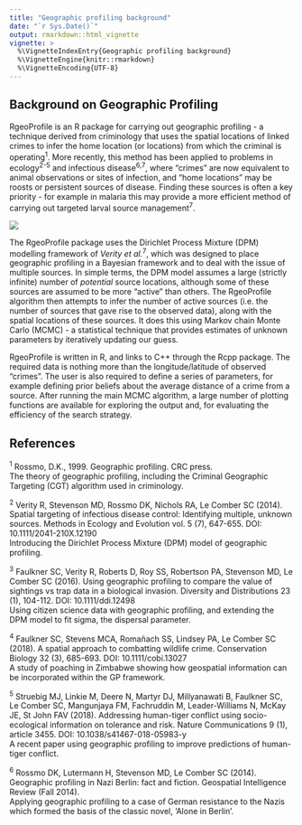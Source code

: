 ```yaml
---
title: "Geographic profiling background"
date: "`r Sys.Date()`"
output: rmarkdown::html_vignette
vignette: >
  %\VignetteIndexEntry{Geographic profiling background}
  %\VignetteEngine{knitr::rmarkdown}
  %\VignetteEncoding{UTF-8}
---
```


## Background on Geographic Profiling

RgeoProfile is an R package for carrying out geographic profiling - a technique derived from criminology that uses the spatial locations of linked crimes to infer the home location (or locations) from which the criminal is operating<sup>1</sup>. More recently, this method has been applied to problems in ecology<sup>2-5</sup> and infectious disease<sup>6,7</sup>, where "crimes" are now equivalent to animal observations or sites of infection, and "home locations" may be roosts or persistent sources of disease. Finding these sources is often a key priority - for example in malaria this may provide a more efficient method of carrying out targeted larval source management<sup>7</sup>.

![](https://github.com/Michael-Stevens-27/Rgeoprofile/raw/workshop/docs/articles/images/LondonExample_figure1.png)

The RgeoProfile package uses the Dirichlet Process Mixture (DPM) modelling framework of *Verity et al.*<sup>7</sup>, which was designed to place geographic profiling in a Bayesian framework and to deal with the issue of multiple sources. In simple terms, the DPM model assumes a large (strictly infinite) number of *potential* source locations, although some of these sources are assumed to be more "active" than others. The RgeoProfile algorithm then attempts to infer the number of active sources (i.e. the number of sources that gave rise to the observed data), along with the spatial locations of these sources. It does this using Markov chain Monte Carlo (MCMC) - a statistical technique that provides estimates of unknown parameters by iteratively updating our guess.


RgeoProfile is written in R, and links to C++ through the Rcpp package. The required data is nothing more than the longitude/latitude of observed "crimes". The user is also required to define a series of parameters, for example defining prior beliefs about the average distance of a crime from a source. After running the main MCMC algorithm, a large number of plotting functions are available for exploring the output and, for evaluating the efficiency of the search strategy.

## References

<sup>1</sup> Rossmo, D.K., 1999. Geographic profiling. CRC press.<br/>
The theory of geographic profiling, including the Criminal Geographic Targeting (CGT) algorithm used in criminology.

<sup>2</sup> Verity R, Stevenson MD, Rossmo DK, Nichols RA, Le Comber SC (2014). Spatial targeting of infectious disease control: Identifying multiple, unknown sources. Methods in Ecology and Evolution vol. 5 (7), 647-655. DOI: 10.1111/2041-210X.12190 <br/>
Introducing the Dirichlet Process Mixture (DPM) model of geographic profiling.

<sup>3</sup> Faulkner SC, Verity R, Roberts D, Roy SS, Robertson PA, Stevenson MD, Le Comber SC (2016). Using geographic profiling to compare the value of sightings vs trap data in a biological invasion. Diversity and Distributions 23 (1), 104-112. DOI: 10.1111/ddi.12498 <br/>
Using citizen science data with geographic profiling, and extending the DPM model to fit sigma, the dispersal parameter.

<sup>4</sup> Faulkner SC, Stevens MCA, Romañach SS, Lindsey PA, Le Comber SC (2018). A spatial approach to combatting wildlife crime. Conservation Biology 32 (3), 685-693. DOI: 10.1111/cobi.13027 <br/>
A study of poaching in Zimbabwe showing how geospatial information can be incorporated within the GP framework.

<sup>5</sup> Struebig MJ, Linkie M, Deere N, Martyr DJ, Millyanawati B, Faulkner SC, Le Comber SC, Mangunjaya FM, Fachruddin M, Leader-Williams N, McKay JE, St John FAV (2018). Addressing human-tiger conflict using socio-ecological information on tolerance and risk. Nature Communications 9 (1), article 3455. DOI: 10.1038/s41467-018-05983-y <br/>
A recent paper using geographic profiling to improve predictions of human-tiger conflict.

<sup>6</sup> Rossmo DK, Lutermann H, Stevenson MD, Le Comber SC (2014). Geographic profiling in Nazi Berlin: fact and fiction. Geospatial Intelligence Review (Fall 2014). <br/>
Applying geographic profiling to a case of German resistance to the Nazis which formed the basis of the classic novel, ‘Alone in Berlin’.
